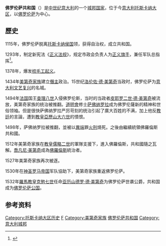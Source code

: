 {{Infobox Former Country
|native_name            = ''Repubblica Fiorentina''
|conventional_long_name = 佛罗伦萨共和国
|common_name            = 佛罗伦萨
|
|continent  = [[欧洲|欧洲]]
|region     = 意大利
|country    = 意大利
|status     =
|religion = [[罗马天主教|罗马天主教]]
|
|year_start = 1115年
|year_end   = 1532年
|life_span  = 1115–1532
|
|event_start       = 成立
|event1            = 被[[神圣罗马帝国|皇帝]]恢复侯国地位
|date_event1       =  <br>1185–97年
|event2            = [[梳毛工起义|梳毛工起义]]
|date_event2       = 1378年
|event3            = [[美第奇家族|美第奇家族]]创立
|date_event3       =  <br>1434年
|event4            = [[皮耶罗二世·德·美第奇|皮耶罗二世·德·美第奇]]流亡
|date_event4       =  <br>1494年
|event_end         = 被[[克雷芒七世|教宗]]宣布为[[托斯卡纳公国|世袭公国]]。
|p1                = 托斯卡纳侯国
|flag_p1           =Flag_of_None.svg
|s1                = 佛罗伦萨公国
|flag_s1           = Medici Flag of Tuscany.png
|image_flag        = Flag of Florence.svg
|image_coat        = FlorenceCoA.svg
|image_map         = RepublicofFlorence1494.png
|image_map_caption = 1494年的佛罗伦萨共和国
|common_languages  = [[托斯卡纳语|托斯卡纳语]] 与 [[拉丁语|拉丁语]]
|capital           = [[佛罗伦萨|佛罗伦萨]]<br>{{coord|43|47|N|11|15|E |type:country_region:IT |display=it}}
|currency          = [[Florin_(Italian_coin)|Florin]] (1252–1533)
|government_type   = 寡头共和制
|title_leader      = [[正义旗手|正义旗手]]
|leader1           = {{link-it|贾诺· 德拉·贝拉|Giano Della Bella}} {{small|(首任)}}
|year_leader1      = 1293–1295
|leader2           = [[亚历山德罗·德·美第奇|亚历山德罗·德·美第奇]] {{small|(末任)}}
|year_leader2      = 1530–1532
|title_deputy      = [[执政官|执政官]] （{{lang-it|Podestà}}）
|deputy1           = Gerardo Caponsacchi {{small|(首任)}}
|year_deputy1      = 1193–1194
|deputy2           = Vincenzo Nobili {{small|(末任)}}
|year_deputy2      = 1502
|legislature       = [[佛罗伦萨行会|Priorato delle Arti]]
|house1            = [[佛罗伦萨行会|长老会议]]（Council of Ancients）
|house2            = [[佛罗伦萨行会|执政官议会]]（Council of Consuls）
}}
{{共和主义}}
'''佛罗伦萨共和国'''（{{lang-it|Repubblica Fiorentina}}）是[[中世纪|中世纪]][[意大利|意大利]]的一个[[城邦国家|城邦国家]]，位于今[[意大利|意大利]][[托斯卡纳大区|托斯卡纳大区]]，以[[佛罗伦萨|佛罗伦萨]]为中心。

==歷史==
1115年，佛罗伦萨脱离[[托斯卡纳侯国|托斯卡纳侯国]]领，获得自治权，成立共和国。

1293年，制定新宪法《[[正义法规|正义法规]]》，规定市政会负责人为[[正义旗手|正义旗手]]，兼任军队总指挥<ref>{{cite book |author1=孔祥民 |title=世界中古史 |date=2016 |publisher=北京师范大学出版社 |location=中国北京 |isbn=9787303187188 |page=74}}</ref>。

1378年，爆发[[梳毛工起义|梳毛工起义]]。

1434年[[美第奇家族|美第奇家族]]建立[[僭主|僭主]]政治。15世纪[[洛伦佐·德·美第奇|洛伦佐·德·美第奇]]当政时，佛罗伦萨为[[意大利文艺复兴|意大利文艺复兴]]的名城。

1494年[[法国|法国]]国王[[查理八世|查理八世]]入侵佛罗伦斯，当时的当政者[[皮耶罗二世·德·美第奇|皮耶罗二世·德·美第奇]]被流放，美第奇家族的统治被推翻。[[道明會|道明會]]修士[[萨佛纳罗拉|萨佛纳罗拉]]成为佛罗伦薩新的精神和世俗领袖。但是很快萨佛纳罗拉严厉苛刻的统治引起了廣大百姓的不满，加上他反[[教廷|教廷]]的言論，遭到[[教皇|教皇]][[亞歷山大六世|亞歷山大六世]]的憤恨。

1498年，萨佛纳罗拉被推翻，並被以[[異端|異端]]罪[[火刑|火刑]]燒死。之後由{{le|索德里尼|Piero Soderini}}繼續統領佛羅倫斯共和國。

1512年美第奇家族在[[教皇|教皇]][[儒略二世|儒略二世]]的軍隊支援下，進入佛羅倫斯，共和國隨之瓦解。[[利奧十世|喬凡尼·美第奇]]成為[[佛罗伦萨|佛羅倫斯]]統治者。

1527年美第奇家族再次被逐。

1530年在[[神圣罗马帝国|神圣罗马帝国]]军队協助下，美第奇家族重返佛罗伦萨。

1532年[[教宗|羅馬教皇]][[克勉七世|克勉七世]]任命[[亚历山德罗·德·美第奇|亚历山德罗·德·美第奇]]为佛罗伦萨世袭公爵，共和国成为[[佛羅倫斯公國|佛罗伦萨公国]]。

==参考资料==
{{reflist}}

[[Category:托斯卡纳大区历史|Category:托斯卡纳大区历史]]
[[Category:已不存在的欧洲共和国|F]]
[[Category:美第奇家族|Category:美第奇家族]]
[[Category:佛罗伦萨共和国|]]
[[Category:意大利城邦|Category:意大利城邦]]